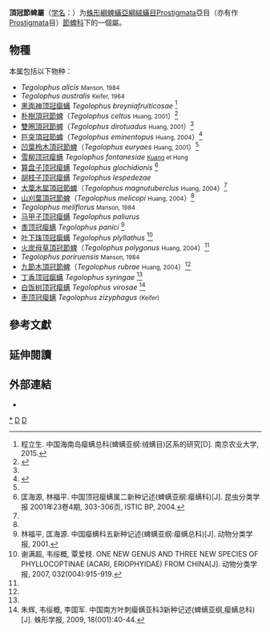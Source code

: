 {{Automatic taxobox
| taxon = Tegolophus
| authority = Keifer, 1961
| subdivision_ranks = 种
| subdivision = 见正文
}}

'''頂冠節蜱屬'''（[[学名|学名]]：{{lang|la|'''''Tegolophus'''''}}）为[[蛛形綱|蛛形綱]][[蜱蟎亞綱|蜱蟎亞綱]][[絨蟎目|絨蟎目]][[Prostigmata|Prostigmata]]亞目（亦有作[[Prostigmata|Prostigmata]]目）[[節蜱科|節蜱科]]下的一個屬。

==物種==
本属包括以下物种：
* ''Tegolophus alicis'' <small>Manson, 1984</small>
* ''Tegolophus australis'' <small>Keifer, 1964</small>
* [[黑面神顶冠瘿螨|黑面神顶冠瘿螨]] ''Tegolophus breyniafruiticosae'' <ref>程立生. 中国海南岛瘿螨总科(蜱螨亚纲:绒螨目)区系的研究[D]. 南京农业大学, 2015.</ref>
*[[朴樹頂冠節蜱|朴樹頂冠節蜱]]（''Tegolophus celtus'' <small>Huang, 2001</small>）<ref name="Huang2001">{{cite journal |last1=Huang |first1=K.-W. |authorlink1=黃坤煒 |year=2001 |journal=Bull. Natl. Mus. Nat. Sci. |issue=14 |pages=1-84 |language=en }}</ref>
*[[雙圈頂冠節蜱|雙圈頂冠節蜱]]（''Tegolophus dirotuadus'' <small>Huang, 2001</small>）<ref name="Huang2001" />
*[[巨突頂冠節蜱|巨突頂冠節蜱]]（''Tegolophus eminentopus'' <small>Huang, 2004</small>）<ref name="Huang2004">{{cite journal |last1=Huang |first1=K.-W. |authorlink1=黃坤煒 |first2=C. F. |last2=Wang |year=2004 |journal=[[植物保護學會會刊|Plant Prot. Bull. (Taiwan)]] |issue=46 |pages=235-253 |language=en |issn=0577-750X }}</ref>
*[[凹葉柃木頂冠節蜱|凹葉柃木頂冠節蜱]]（''Tegolophus euryaes'' <small>Huang, 2001</small>）<ref name="Huang2001" />
* [[雪柳顶冠瘿螨|雪柳顶冠瘿螨]] ''Tegolophus fontanesiae'' <small>[[匡海源|Kuang]] et Hong</small>
* [[算盘子顶冠瘿螨|算盘子顶冠瘿螨]] ''Tegolophus glochidionis'' <ref>匡海源, 林福平. 中国顶冠瘿螨属二新种记述(蜱螨亚纲:瘿螨科)[J]. 昆虫分类学报 2001年23卷4期, 303-306页, ISTIC BP, 2004.</ref>
* [[胡枝子顶冠瘿螨|胡枝子顶冠瘿螨]] ''Tegolophus lespedezae''
*[[大葉木犀頂冠節蜱|大葉木犀頂冠節蜱]]（''Tegolophus magnutuberclus'' <small>Huang, 2004</small>）<ref name="Huang2004" />
*[[山刈葉頂冠節蜱|山刈葉頂冠節蜱]]（''Tegolophus melicopi'' <small>Huang, 2004</small>）<ref name="Huang2004" />
* ''Tegolophus meliflorus'' <small>Manson, 1984</small>
* [[马甲子顶冠瘿螨|马甲子顶冠瘿螨]] ''Tegolophus paliurus'' 
* [[黍顶冠瘿螨|黍顶冠瘿螨]] ''Tegolophus panici'' <ref name="#1">林福平, 匡海源. 中国瘿螨科五新种记述(蜱螨亚纲:瘿螨总科)[J]. 动物分类学报, 2001.</ref>
* [[叶下珠顶冠瘿螨|叶下珠顶冠瘿螨]] ''Tegolophus plyllathus'' <ref>谢满超, 韦绥概, 覃爱枝. ONE NEW GENUS AND THREE NEW SPECIES OF PHYLLOCOPTINAE (ACARI, ERIOPHYIDAE) FROM CHINA[J]. 动物分类学报, 2007, 032(004):915-919.</ref>
*[[火炭母草頂冠節蜱|火炭母草頂冠節蜱]]（''Tegolophus polygonus'' <small>Huang, 2004</small>）<ref name="Huang2004" />
* ''Tegolophus poriruensis'' <small>Manson, 1984</small>
*[[九節木頂冠節蜱|九節木頂冠節蜱]]（''Tegolophus rubrae'' <small>Huang, 2004</small>）<ref name="Huang2004" />
* [[丁香顶冠瘿螨|丁香顶冠瘿螨]] ''Tegolophus syringae'' <ref name="#1"/>
* [[白饭树顶冠瘿螨|白饭树顶冠瘿螨]] ''Tegolophus virosae'' <ref>朱辉, 韦绥概, 李国军. 中国南方叶刺瘿螨亚科3新种记述(蜱螨亚纲,瘿螨总科)[J]. 蛛形学报, 2009, 18(001):40-44.</ref>
* [[枣顶冠瘿螨|枣顶冠瘿螨]] ''Tegolophus zizyphagus'' <small>(Keifer)</small>

==參考文獻==
{{reflist}}

==延伸閱讀==
{{cite book |title=《共存共榮-造癭節蜱與植物的故事》 |author=[[黃坤煒|黃坤煒]] |publisher=[[國立自然科學博物館|國立自然科學博物館]] |date=2007-10-01 |language=zh-hant |pages=171 pp. |isbn=9789860109597 |location=[[台灣|台灣]] }}

==外部連結==
* {{cite book |first1=Zhi-Qiang |last1=Zhang |first2=Qing-Hai |last2=Fan |first3=Vladimir |last3=Pesic |first4=Harry |last4=Smit |first5=Andre V. |last5=Bochkov |first6=A. A. |last6=Khaustov |first7=Anne |last7=Baker |first8=Andreas |last8=Wohltmann |first9=Tinghuan |last9=Wen |first10=James W. |last10=Amrine |first11=P. |last11=Beron |first12=Jianzhen |last12=Lin |first13=Grzegorz |last13=Gabrys |first14=Robert |last14=Husband |chapter=Order '''Trombidiformes''' <small>Reuter, 1909</small> |chapterurl=http://www.mapress.com/zootaxa/2011/f/zt03148p138.pdf |url=http://www.mapress.com/zootaxa/list/2011/3148.html |title=Animal biodiversity: An outline of higher-level classification and survey of taxonomic richness |editor=Zhang, Z.-Q. |journal=[[Zootaxa|Zootaxa]] |issue=3148 |year=2011 |pages=129-147 |publisher=[[Magnolia_Press|Magnolia Press]] |isbn=9781869778491 |language=en |access-date=2015-12-11 |archive-date=2015-12-22 |archive-url=https://web.archive.org/web/20151222175509/http://www.mapress.com/zootaxa/list/2011/3148.html |dead-url=no }}
{{Acari}}

{{taxonbar}}

[[Category:_顶冠瘿螨属|*]]
[[Category:_1961年描述的分类群|D]]
[[Category:_節蜱科|D]]